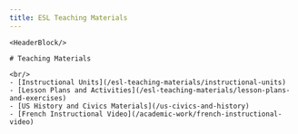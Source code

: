 ```yaml
---
title: ESL Teaching Materials
---
```


<BaseLayout title={frontmatter.title} current="/esl-teaching-materials">

    <HeaderBlock/>

    # Teaching Materials

    <br/>
    - [Instructional Units](/esl-teaching-materials/instructional-units)
    - [Lesson Plans and Activities](/esl-teaching-materials/lesson-plans-and-exercises)
    - [US History and Civics Materials](/us-civics-and-history)
    - [French Instructional Video](/academic-work/french-instructional-video)

</BaseLayout>
